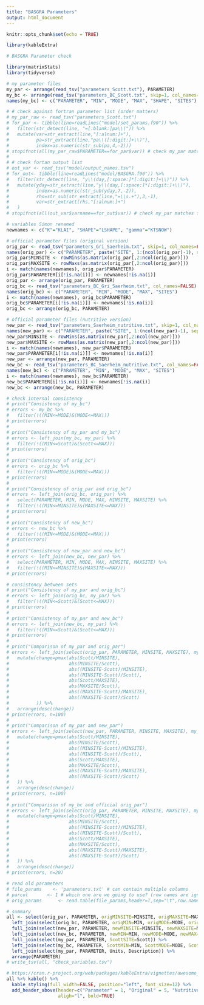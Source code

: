 ```yaml
---
title: "BASGRA Parameters"
output: html_document
---
```


```r
knitr::opts_chunk$set(echo = TRUE)

library(kableExtra)

# BASGRA Parameter check

library(matrixStats)
library(tidyverse)

# my parameter files
my_par <- arrange(read_tsv("parameters_Scott.txt"), PARAMETER)
my_bc <- arrange(read_tsv("parameters_BC_Scott.txt", skip=1, col_names=FALSE), X1)
names(my_bc) <- c("PARAMETER", "MIN", "MODE", "MAX", "SHAPE", "SITES")

# # check against fortran parameter list (order matters)
# my_par_raw <- read_tsv("parameters_Scott.txt")
# for_par <- tibble(line=readLines("model/set_params.f90")) %>%
#   filter(str_detect(line, "=[:blank:]pa\\(")) %>%
#   mutate(var=str_extract(line,"[:alnum:]+"),
#          pa=str_extract(line,"pa\\([:digit:]+\\)"),
#          index=as.numeric(str_sub(pa,4,-2)))
# stopifnot(all(my_par_raw$PARAMETER==for_par$var)) # check my_par matches fortran
# 
# # check fortan output list
# out_var <- read_tsv("model/output_names.tsv")
# for_out<- tibble(line=readLines("model/BASGRA.f90")) %>%
#   filter(str_detect(line, "y\\(day,[:space:]*[:digit:]+\\)")) %>%
#   mutate(yday=str_extract(line,"y\\(day,[:space:]*[:digit:]+\\)"),
#          index=as.numeric(str_sub(yday,7,-2)),
#          rhs=str_sub(str_extract(line,"=\\s.+"),3,-1),
#          var=str_extract(rhs,"[:alnum:]+")
#   )
# stopifnot(all(out_var$varname==for_out$var)) # check my_par matches fortran

# variables Simon renamed
newnames <- c("K"="KLAI", "SHAPE"="LSHAPE", "gamma"="KTSNOW")

# official parameter files (original version)
orig_par <- read_tsv("parameters_Gri_Saerheim.txt", skip=1, col_names=FALSE)
names(orig_par) <- c("PARAMETER", paste("SITE", 1:(ncol(orig_par)-1), sep=""))
orig_par$MINSITE <- rowMins(as.matrix(orig_par[,2:ncol(orig_par)]))
orig_par$MAXSITE <- rowMaxs(as.matrix(orig_par[,2:ncol(orig_par)]))
i <- match(names(newnames), orig_par$PARAMETER)
orig_par$PARAMETER[i[!is.na(i)]] <- newnames[!is.na(i)]
orig_par <- arrange(orig_par, PARAMETER)
orig_bc <- read_tsv("parameters_BC_Gri_Saerheim.txt", col_names=FALSE)
names(orig_bc) <- c("PARAMETER", "MIN", "MODE", "MAX", "SITES")
i <- match(names(newnames), orig_bc$PARAMETER)
orig_bc$PARAMETER[i[!is.na(i)]] <- newnames[!is.na(i)]
orig_bc <- arrange(orig_bc, PARAMETER)

# official parameter files (nutritive version)
new_par <- read_tsv("parameters_Saerheim_nutritive.txt", skip=1, col_names=FALSE)
names(new_par) <- c("PARAMETER", paste("SITE", 1:(ncol(new_par)-1), sep=""))
new_par$MINSITE <- rowMins(as.matrix(new_par[,2:ncol(new_par)]))
new_par$MAXSITE <- rowMaxs(as.matrix(new_par[,2:ncol(new_par)]))
i <- match(names(newnames), new_par$PARAMETER)
new_par$PARAMETER[i[!is.na(i)]] <- newnames[!is.na(i)]
new_par <- arrange(new_par, PARAMETER)
new_bc <- read_tsv("parameters_BC_Saerheim_nutritive.txt", col_names=FALSE)
names(new_bc) <- c("PARAMETER", "MIN", "MODE", "MAX", "SITES")
i <- match(names(newnames), new_bc$PARAMETER)
new_bc$PARAMETER[i[!is.na(i)]] <- newnames[!is.na(i)]
new_bc <- arrange(new_bc, PARAMETER)

# check internal consistency
# print("Consistency of my_bc")
# errors <- my_bc %>%
#   filter(!((MIN<=MODE)&(MODE<=MAX)))
# print(errors)
# 
# print("Consistency of my_par and my_bc")
# errors <- left_join(my_bc, my_par) %>%
#   filter(!((MIN<=Scott)&(Scott<=MAX)))
# print(errors)
# 
# print("Consistency of orig_bc")
# errors <- orig_bc %>%
#   filter(!((MIN<=MODE)&(MODE<=MAX)))
# print(errors)
# 
# print("Consistency of orig_par and orig_bc")
# errors <- left_join(orig_bc, orig_par) %>%
#   select(PARAMETER, MIN, MODE, MAX, MINSITE, MAXSITE) %>%
#   filter(!((MIN<=MINSITE)&(MAXSITE<=MAX)))
# print(errors)
# 
# print("Consistency of new_bc")
# errors <- new_bc %>%
#   filter(!((MIN<=MODE)&(MODE<=MAX)))
# print(errors)
# 
# print("Consistency of new_par and new_bc")
# errors <- left_join(new_bc, new_par) %>%
#   select(PARAMETER, MIN, MODE, MAX, MINSITE, MAXSITE) %>%
#   filter(!((MIN<=MINSITE)&(MAXSITE<=MAX)))
# print(errors)

# consistency between sets
# print("Consistency of my_par and orig_bc")
# errors <- left_join(orig_bc, my_par) %>%
#   filter(!((MIN<=Scott)&(Scott<=MAX)))
# print(errors)
# 
# print("Consistency of my_par and new_bc")
# errors <- left_join(new_bc, my_par) %>%
#   filter(!((MIN<=Scott)&(Scott<=MAX)))
# print(errors)
# 
# print("Comparison of my_par and orig_par")
# errors <- left_join(select(orig_par, PARAMETER, MINSITE, MAXSITE), my_par) %>%
#   mutate(change=pmax(abs(Scott/MINSITE), 
#                      abs(MINSITE/Scott), 
#                      abs((MINSITE-Scott)/MINSITE), 
#                      abs((MINSITE-Scott)/Scott),
#                      abs(Scott/MAXSITE), 
#                      abs(MAXSITE/Scott), 
#                      abs((MAXSITE-Scott)/MAXSITE), 
#                      abs((MAXSITE-Scott)/Scott)
#          )) %>%
#   arrange(desc(change))
# print(errors, n=100)
# 
# print("Comparison of my_par and new_par")
# errors <- left_join(select(new_par, PARAMETER, MINSITE, MAXSITE), my_par) %>%
#   mutate(change=pmax(abs(Scott/MINSITE), 
#                      abs(MINSITE/Scott), 
#                      abs((MINSITE-Scott)/MINSITE), 
#                      abs((MINSITE-Scott)/Scott),
#                      abs(Scott/MAXSITE), 
#                      abs(MAXSITE/Scott), 
#                      abs((MAXSITE-Scott)/MAXSITE), 
#                      abs((MAXSITE-Scott)/Scott)
#   )) %>%
#   arrange(desc(change))
# print(errors, n=100)
# 
# print("Comparison of my_bc and official orig_par")
# errors <- left_join(select(orig_par, PARAMETER, MINSITE, MAXSITE), my_bc) %>%
#   mutate(change=pmax(abs(Scott/MINSITE), 
#                      abs(MINSITE/Scott), 
#                      abs((MINSITE-Scott)/MINSITE), 
#                      abs((MINSITE-Scott)/Scott),
#                      abs(Scott/MAXSITE), 
#                      abs(MAXSITE/Scott), 
#                      abs((MAXSITE-Scott)/MAXSITE), 
#                      abs((MAXSITE-Scott)/Scott)
#   )) %>%
#   arrange(desc(change))
# print(errors, n=20)

# read old parameters
# file_params    <- 'parameters.txt' # can contain multiple columns
# parcol       <- 1 # which one are we going to use? (row names are ignored)
# orig_params      <- read.table(file_params,header=T,sep="\t",row.names=1)

# summary
all <- select(orig_par, PARAMETER, origMINSITE=MINSITE, origMAXSITE=MAXSITE) %>%
  left_join(select(orig_bc, PARAMETER, origMIN=MIN, origMODE=MODE, origMAX=MAX)) %>%
  full_join(select(new_par, PARAMETER, newMINSITE=MINSITE, newMAXSITE=MAXSITE)) %>%
  left_join(select(new_bc, PARAMETER, newMIN=MIN, newMODE=MODE, newMAX=MAX)) %>%
  full_join(select(my_par, PARAMETER, ScottSITE=Scott)) %>%
  left_join(select(my_bc, PARAMETER, ScottMIN=MIN, ScottMODE=MODE, ScottMAX=MAX, ScottSHAPE=SHAPE)) %>%
  left_join(select(my_par, PARAMETER, Units, Description)) %>%
  arrange(PARAMETER)
# write_tsv(all, "check_variables.tsv")  

```

```r
# https://cran.r-project.org/web/packages/kableExtra/vignettes/awesome_table_in_html.html
all %>% kable() %>% 
  kable_styling(full_width=FALSE, position="left", font_size=12) %>%
  add_header_above(header=c("Parameter" = 1, "Original" = 5, "Nutritive" = 5, "Scott" = 7), 
                   aligh="l", bold=TRUE)

```


